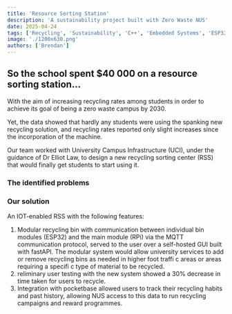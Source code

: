 ```yaml
---
title: 'Resource Sorting Station'
description: 'A sustainability project built with Zero Waste NUS'
date: 2025-04-24
tags: ['Recycling', 'Sustainability', 'C++', 'Embedded Systems', 'ESP32', 'RPi', 'MQTT', 'Arduino IDE', 'Linux']
image: './1200x630.png'
authors: ['Brendan']
---
```



## So the school spent $40 000 on a resource sorting station...

With the aim of increasing recycling rates among students in order to achieve its goal of being a zero waste campus by 2030.

Yet, the data showed that hardly any students were using the spanking new recycling solution, and recycling rates reported only slight increases since the incorporation of the machine.

Our team worked with University Campus Infrastructure (UCI), under the guidance of Dr Elliot Law, to design a new recycling sorting center (RSS) that would finally get students to start using it.

### The identified problems

### Our solution

An IOT-enabled RSS with the following features:
1. Modular recycling bin with communication between individual bin modules (ESP32) and the main module (RPi) via the MQTT communication protocol, served to the user over a self-hosted GUI built with fastAPI. The modular system would allow university services to add or remove recycling bins as needed in higher foot traffi c areas or areas requiring a specifi c type of material to be recycled.
2. reliminary user testing with the new system showed a 30% decrease in time taken for users to recycle.
1. Integration with pocketbase allowed users to track their recycling habits and past history, allowing NUS access to this data to run recycling campaigns and reward programmes.
